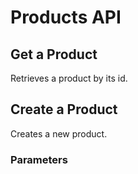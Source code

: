 

# Products API

## Get a Product

Retrieves a product by its id.

<Route route="GET /1/products/:id" />

<RouteExamples route="GET /1/products/:id" />

## Create a Product

Creates a new product.

<Route route="POST /1/products" />

<RouteExamples route="POST /1/products" />

### Parameters

<RouteParams route="POST /1/products" />

<VisitedSchemas />
